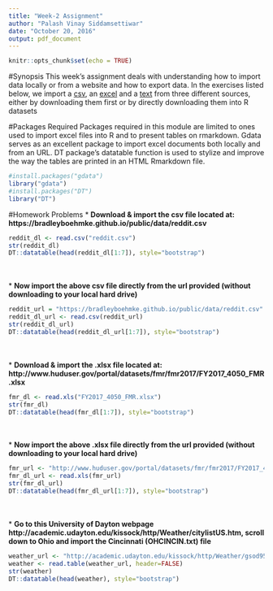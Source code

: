 ---
title: "Week-2 Assignment"
author: "Palash Vinay Siddamsettiwar"
date: "October 20, 2016"
output: pdf_document
---

```{r setup, include=FALSE}
knitr::opts_chunk$set(echo = TRUE)
```

#Synopsis
This week's assignment deals with understanding how to import data locally or from a website and how to export data. In the exercises listed below, we import a [csv](https://bradleyboehmke.github.io/public/data/reddit.csv), an [excel](http://www.huduser.gov/portal/datasets/fmr/fmr2017/FY2017_4050_FMR.xlsx) and a [text](http://academic.udayton.edu/kissock/http/Weather/gsod95-current/OHCINCIN.txt) from three different sources, either by downloading them first or by directly downloading them into R datasets

#Packages Required
Packages required in this module are limited to ones used to import excel files into R and to present tables on rmarkdown. Gdata serves as an excellent package to import excel documents both locally and from an URL. DT package's datatable function is used to stylize and improve the way the tables are printed in an HTML Rmarkdown file.

``` {r message=F}
#install.packages("gdata")
library("gdata")
#install.packages("DT")
library("DT")
```

#Homework Problems
* **Download & import the csv file located at: https://bradleyboehmke.github.io/public/data/reddit.csv**
``` {r}
reddit_dl <- read.csv("reddit.csv")
str(reddit_dl)
DT::datatable(head(reddit_dl[1:7]), style="bootstrap")
```
<br>
<br>
* **Now import the above csv file directly from the url provided (without downloading to your local hard drive)**
``` {r}
reddit_url = "https://bradleyboehmke.github.io/public/data/reddit.csv"
reddit_dl_url <- read.csv(reddit_url)
str(reddit_dl_url)
DT::datatable(head(reddit_dl_url[1:7]), style="bootstrap")
```
<br>
<br>
* **Download & import the .xlsx file located at: http://www.huduser.gov/portal/datasets/fmr/fmr2017/FY2017_4050_FMR.xlsx**

``` {r}
fmr_dl <- read.xls("FY2017_4050_FMR.xlsx")
str(fmr_dl)
DT::datatable(head(fmr_dl[1:7]), style="bootstrap")
```
<br>
<br>
* **Now import the above .xlsx file directly from the url provided (without downloading to your local hard drive)**
``` {r}
fmr_url <- "http://www.huduser.gov/portal/datasets/fmr/fmr2017/FY2017_4050_FMR.xlsx"
fmr_dl_url <- read.xls(fmr_url)
str(fmr_dl_url)
DT::datatable(head(fmr_dl_url[1:7]), style="bootstrap")
```
<br>
<br>
* **Go to this University of Dayton webpage http://academic.udayton.edu/kissock/http/Weather/citylistUS.htm, scroll down to Ohio and import the Cincinnati (OHCINCIN.txt) file**
``` {r}
weather_url <- "http://academic.udayton.edu/kissock/http/Weather/gsod95-current/OHCINCIN.txt"
weather <- read.table(weather_url, header=FALSE)
str(weather)
DT::datatable(head(weather), style="bootstrap")
```
<br>
<br>